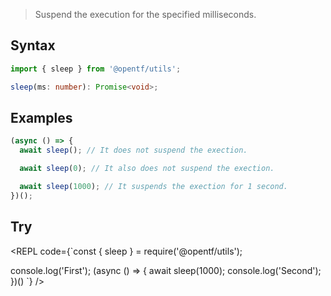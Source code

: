 
> Suspend the execution for the specified milliseconds.

## Syntax

```ts
import { sleep } from '@opentf/utils';

sleep(ms: number): Promise<void>;
```

## Examples

```ts
(async () => {
  await sleep(); // It does not suspend the exection.

  await sleep(0); // It also does not suspend the exection.

  await sleep(1000); // It suspends the exection for 1 second.
})();
```

## Try

<REPL code={`const { sleep } = require('@opentf/utils');

console.log('First');
(async () => {
await sleep(1000);
console.log('Second');
})()
`} />
